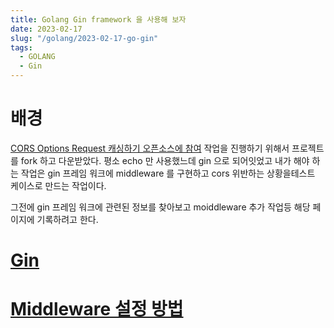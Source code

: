 ```yaml
---
title: Golang Gin framework 을 사용해 보자
date: 2023-02-17
slug: "/golang/2023-02-17-go-gin"
tags:
  - GOLANG
  - Gin
---
```


# 배경

[CORS Options Request 캐싱하기 오픈소스에 참여](https://github.com/gwiyeomgo/gwiyeomgo.github.io/blob/fa5cfa34fe87a8b76c32df130f479bfca853dba2/content/posts/etc/2023-02-10-etc-corss.mdx)
작업을 진행하기 위해서 프로젝트를 fork 하고 다운받았다.
평소 echo 만 사용했느데 gin 으로 되어잇었고
내가 해야 하는 작업은 gin 프레임 워크에 middleware 를 구현하고
cors 위반하는 상황을테스트 케이스로 만드는 작업이다.

그전에 gin 프레임 워크에 관련된 정보를 찾아보고
moiddleware 추가 작업등 해당 페이지에 기록하려고 한다.


# [Gin](https://gin-gonic.com/)

# [Middleware 설정 방법](https://gin-gonic.com/docs/examples/custom-middleware/)
